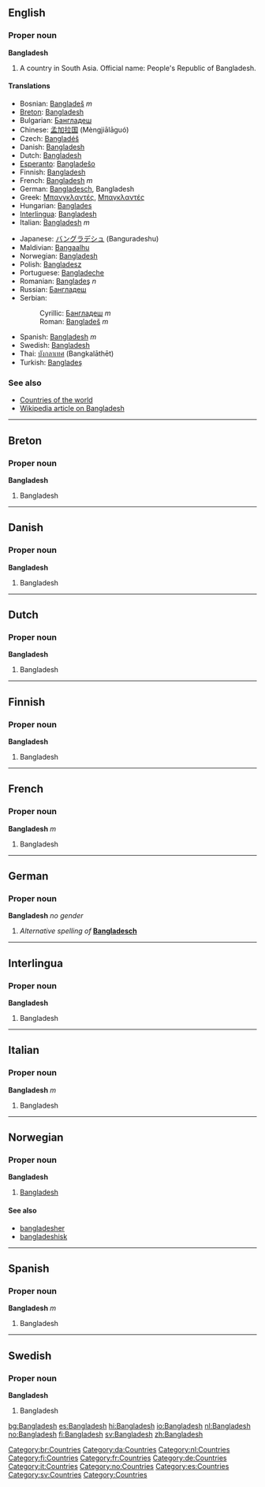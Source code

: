 ==English==
===Proper noun===
'''Bangladesh'''

#A country in South Asia. Official name: People's Republic of Bangladesh.

====Translations====
{{top}}
*Bosnian: [[Bangladeš]] ''m''
*[[Breton]]: [[Bangladesh]]
*Bulgarian: [[Бангладеш]]
*Chinese: [[孟加拉国]] (Mèngjiālāguó)
*Czech: [[Bangladéš]]
*Danish: [[Bangladesh]]
*Dutch: [[Bangladesh]]
*[[Esperanto]]: [[Bangladeŝo]]
*Finnish: [[Bangladesh]]
*French: [[Bangladesh]] ''m''
*German: [[Bangladesch]], Bangladesh
*Greek: [[Μπανγκλαντές]], [[Μπαγκλαντές]]
*Hungarian: [[Banglades]]
*[[Interlingua]]: [[Bangladesh]]
*Italian: [[Bangladesh]] ''m''
{{mid}}
*Japanese: [[バングラデシュ]] (Banguradeshu)
*Maldivian: [[Bangaalhu]]
*Norwegian: [[#Norwegian|Bangladesh]]
*Polish: [[Bangladesz]]
*Portuguese: [[Bangladeche]]
*Romanian: [[Banglade&#351;#Romanian|Banglade&#351;]] ''n''
*Russian: [[Бангладеш]]
*Serbian:
*:Cyrillic: [[Бангладеш]] ''m''
*:Roman: [[Bangladeš]] ''m''
*Spanish: [[Bangladesh]] ''m''
*Swedish: [[Bangladesh]]
*Thai: [[บังกลาเทศ]] (Bangkalāthēt)
*Turkish: [[Banglade&#351;#Turkish|Banglade&#351;]]
{{bottom}}

===See also===
*[[Countries of the world]]
*[[w:Bangladesh|Wikipedia article on Bangladesh]]
----
==Breton==
===Proper noun===
'''Bangladesh'''
[[Category:br:Countries]]

#Bangladesh
----
==Danish==
===Proper noun===
'''Bangladesh'''
[[Category:da:Countries]]

#Bangladesh
----
==Dutch==
===Proper noun===
'''Bangladesh'''
[[Category:nl:Countries]]

#Bangladesh
----
==Finnish==
===Proper noun===
'''Bangladesh'''
[[Category:fi:Countries]]

#Bangladesh
----
==French==
===Proper noun===
'''Bangladesh''' ''m''
[[Category:fr:Countries]]

#Bangladesh
----
==German==
===Proper noun===
'''Bangladesh''' ''no gender''

#''Alternative spelling of'' '''[[Bangladesch]]'''
----
==Interlingua==
===Proper noun===
'''Bangladesh'''
[[Category:de:Countries]]

#Bangladesh
----
==Italian==
===Proper noun===
'''Bangladesh''' ''m''
[[Category:it:Countries]]

#Bangladesh
----
==Norwegian==
===Proper noun===
[[Category:no:Countries]]
'''Bangladesh'''
#[[#English|Bangladesh]]
====See also====
*[[bangladesher]]
*[[bangladeshisk]]
----
==Spanish==
===Proper noun===
'''Bangladesh''' ''m''
[[Category:es:Countries]]

#Bangladesh
----
==Swedish==
===Proper noun===
'''Bangladesh'''
[[Category:sv:Countries]]

#Bangladesh

[[Category:Countries]]
[[bg:Bangladesh]]
[[es:Bangladesh]]
[[hi:Bangladesh]]
[[io:Bangladesh]]
[[nl:Bangladesh]]
[[no:Bangladesh]]
[[fi:Bangladesh]]
[[sv:Bangladesh]]
[[zh:Bangladesh]]